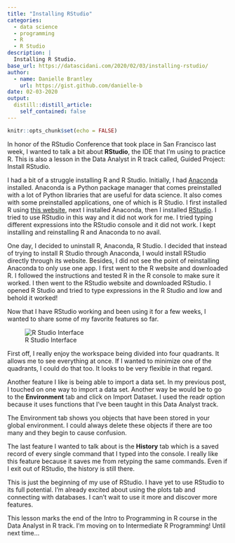 ```yaml
---
title: "Installing RStudio"
categories:
  - data science 
  - programming
  - R
  - R Studio
description: |
  Installing R Studio.
base_url: https://datascidani.com/2020/02/03/installing-rstudio/
author:
  - name: Danielle Brantley
    url: https://gist.github.com/danielle-b
date: 02-03-2020
output:
  distill::distill_article:
    self_contained: false
---
```



```r
knitr::opts_chunk$set(echo = FALSE)
```

In honor of the RStudio Conference that took place in San Francisco last week, I wanted to talk a bit about **RStudio**, the IDE that I’m using to practice R. This is also a lesson in the Data Analyst in R track called, Guided Project: Install RStudio.

I had a bit of a struggle installing R and R Studio. Initially, I had [Anaconda](https://www.anaconda.com/products/individual) installed. Anaconda is a Python package manager that comes preinstalled with a lot of Python libraries that are useful for data science. It also comes with some preinstalled applications, one of which is R Studio. I first installed R using [this website](https://www.r-project.org/), next I installed Anaconda, then I installed [RStudio](https://rstudio.com/products/rstudio/). I tried to use RStudio in this way and it did not work for me. I tried typing different expressions into the RStudio console and it did not work. I kept installing and reinstalling R and Anaconda to no avail.

One day, I decided to uninstall R, Anaconda, R Studio. I decided that instead of trying to install R Studio through Anaconda, I would install RStudio directly through its website. Besides, I did not see the point of reinstalling Anaconda to only use one app. I first went to the R website and downloaded R. I followed the instructions and tested R in the R console to make sure it worked. I then went to the RStudio website and downloaded RStudio. I opened R Studio and tried to type expressions in the R Studio and low and behold it worked!

Now that I have RStudio working and been using it for a few weeks, I wanted to share some of my favorite features so far.

![R Studio Interface](rstudio-2.jpg)

First off, I really enjoy the workspace being divided into four quadrants. It allows me to see everything at once. If I wanted to minimize one of the quadrants, I could do that too. It looks to be very flexible in that regard.

Another feature I like is being able to import a data set. In my previous post, I touched on one way to import a data set. Another way be would be to go to the **Environment** tab and click on Import Dataset. I used the readr option because it uses functions that I’ve been taught in this Data Analyst track.

The Environment tab shows you objects that have been stored in your global environment. I could always delete these objects if there are too many and they begin to cause confusion.

The last feature I wanted to talk about is the **History** tab which is a saved record of every single command that I typed into the console. I really like this feature because it saves me from retyping the same commands. Even if I exit out of RStudio, the history is still there.

This is just the beginning of my use of RStudio. I have yet to use RStudio to its full potential. I’m already excited about using the plots tab and connecting with databases. I can’t wait to use it more and discover more features.

This lesson marks the end of the Intro to Programming in R course in the Data Analyst in R track. I’m moving on to Intermediate R Programming! Until next time…